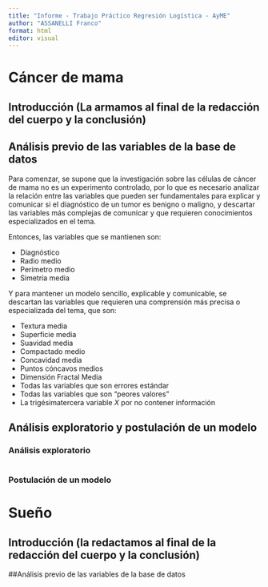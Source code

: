 ```yaml
---
title: "Informe - Trabajo Práctico Regresión Logística - AyME"
author: "ASSANELLI Franco"
format: html
editor: visual
---
```


# Cáncer de mama

## Introducción (La armamos al final de la redacción del cuerpo y la conclusión)

## Análisis previo de las variables de la base de datos

Para comenzar, se supone que la investigación sobre las células de cáncer de mama no es un experimento controlado, por lo que es necesario analizar la relación entre las variables que pueden ser fundamentales para explicar y comunicar si el diagnóstico de un tumor es benigno o maligno, y descartar las variables más complejas de comunicar y que requieren conocimientos especializados en el tema.

Entonces, las variables que se mantienen son:

+ Diagnóstico
+ Radio medio
+ Perímetro medio
+ Simetría media

Y para mantener un modelo sencillo, explicable y comunicable, se descartan las variables que requieren una comprensión más precisa o especializada del tema, que son:

+ Textura media
+ Superficie media
+ Suavidad media
+ Compactado medio
+ Concavidad media
+ Puntos cóncavos medios
+ Dimensión Fractal Media
+ Todas las variables que son errores estándar
+ Todas las variables que son "peores valores"
+ La trigésimatercera variable $X$ por no contener información

## Análisis exploratorio y postulación de un modelo

### Análisis exploratorio

```r

```

### Postulación de un modelo



# Sueño

## Introducción (la redactamos al final de la redacción del cuerpo y la conclusión)

##Análisis previo de las variables de la base de datos